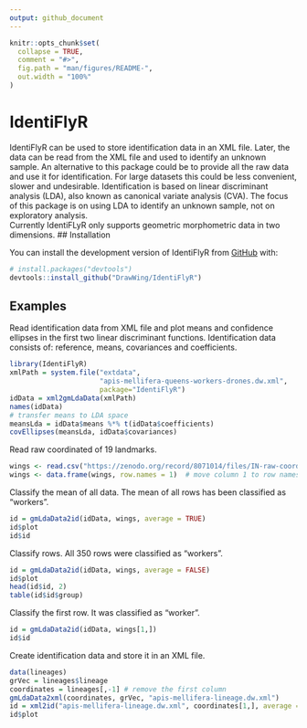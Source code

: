 ```yaml
---
output: github_document
---
```


<!-- README.md is generated from README.Rmd. Please edit that file -->

```r
knitr::opts_chunk$set(
  collapse = TRUE,
  comment = "#>",
  fig.path = "man/figures/README-",
  out.width = "100%"
)
```

# IdentiFlyR

<!-- badges: start -->
<!-- badges: end -->

IdentiFlyR can be used to store identification data in an XML file. Later, the data can be read from the XML file and used to identify an unknown sample.
An alternative to this package could be to provide all the raw data and use it for identification. For large datasets this could be less convenient, slower and undesirable. Identification is based on linear discriminant analysis (LDA), also known as canonical variate analysis (CVA). The focus of this package is on using LDA to identify an unknown sample, not on exploratory analysis.  
Currently IdentiFLyR only supports geometric morphometric data in two dimensions. 
## Installation

You can install the development version of IdentiFlyR from [GitHub](https://github.com/DrawWing/IdentiFlyR) with:

``` r
# install.packages("devtools")
devtools::install_github("DrawWing/IdentiFlyR")
```

## Examples

Read identification data from XML file and plot means and confidence ellipses in the first two linear discriminant functions. Identification data consists of: reference, means, covariances and coefficients. 

```r

library(IdentiFlyR)
xmlPath = system.file("extdata",
                      "apis-mellifera-queens-workers-drones.dw.xml",
                      package="IdentiFlyR")
idData = xml2gmLdaData(xmlPath)
names(idData)
# transfer means to LDA space
meansLda = idData$means %*% t(idData$coefficients)
covEllipses(meansLda, idData$covariances)

```

Read raw coordinated of 19 landmarks.   

```r

wings <- read.csv("https://zenodo.org/record/8071014/files/IN-raw-coordinates.csv")
wings <- data.frame(wings, row.names = 1)  # move column 1 to row names

```

Classify the mean of all data. The mean of all rows has been classified as "workers".

```r

id = gmLdaData2id(idData, wings, average = TRUE)
id$plot
id$id

```

Classify rows. All 350 rows were classified as "workers".

```r

id = gmLdaData2id(idData, wings, average = FALSE)
id$plot
head(id$id, 2)
table(id$id$group)

```

Classify the first row. It was classified as "worker".

```r

id = gmLdaData2id(idData, wings[1,])
id$id

```

Create identification data and store it in an XML file. 

```r

data(lineages)
grVec = lineages$lineage
coordinates = lineages[,-1] # remove the first column
gmLdaData2xml(coordinates, grVec, "apis-mellifera-lineage.dw.xml")
id = xml2id("apis-mellifera-lineage.dw.xml", coordinates[1,], average = FALSE)
id$plot

```
